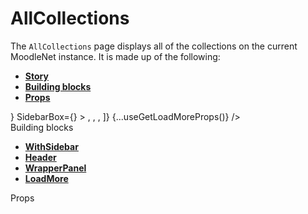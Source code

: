
<Meta title="Pages|AllCollections" component={AllCollections} />

# AllCollections

The `AllCollections` page displays all of the collections on the current MoodleNet instance. It is made up of the following:

- **[Story](#story)**
- **[Building blocks](#modules)**
- **[Props](#props)**

<Preview>
  <Story name="AllCollections page">
    <WithSidebar
      HeaderBox={<MainHeader {...getMainHeaderProps()} />}
      SidebarBox={<Sidebar {...useGetSidebarProps()} />}
    >
      <AllCollections
        basePath="/"
        CollectionsBoxes={[
          <Collection {...CollectionPreviewProps()} />,
          <Collection {...CollectionPreviewProps()} />,
          <Collection {...CollectionPreviewProps()} />,
        ]}
        {...useGetLoadMoreProps()}
      />
    </WithSidebar>
  </Story>
</Preview>

<div id="modules">Building blocks</div>

- **[WithSidebar](#)**
- **[Header](#)**
- **[WrapperPanel](#)**
- **[LoadMore](#)**

<div id="props">Props</div>

<Props of={AllCollections} />
